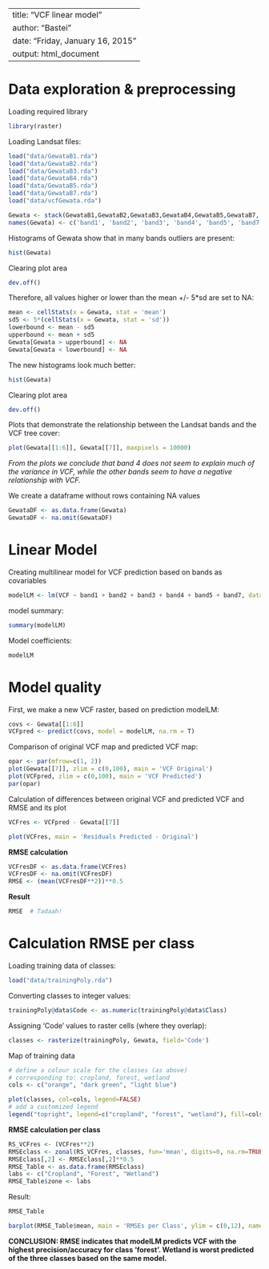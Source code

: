 

---
title: "VCF linear model"
author: "Bastei"
date: "Friday, January 16, 2015"
output: html_document
---




# Data exploration & preprocessing




Loading required library
```r
library(raster)
```

Loading Landsat files:
```r
load("data/GewataB1.rda")
load("data/GewataB2.rda")
load("data/GewataB3.rda")
load("data/GewataB4.rda")
load("data/GewataB5.rda")
load("data/GewataB7.rda")
load("data/vcfGewata.rda")

Gewata <- stack(GewataB1,GewataB2,GewataB3,GewataB4,GewataB5,GewataB7, vcfGewata)
names(Gewata) <- c('band1', 'band2', 'band3', 'band4', 'band5', 'band7', 'VCF')
``` 

Histograms of Gewata show that in many bands outliers are present:
```r
hist(Gewata)
```

Clearing plot area
```r
dev.off()
```

Therefore, all values higher or lower than the mean +/- 5*sd are set to NA:
```r
mean <- cellStats(x = Gewata, stat = 'mean')
sd5 <- 5*(cellStats(x = Gewata, stat = 'sd'))
lowerbound <- mean - sd5
upperbound <- mean + sd5
Gewata[Gewata > upperbound] <- NA
Gewata[Gewata < lowerbound] <- NA
```

The new histograms look much better:

```r
hist(Gewata)
```

Clearing plot area
```r
dev.off()
```

Plots that demonstrate the relationship between the Landsat bands and the VCF tree cover:

```r
plot(Gewata[[1:6]], Gewata[[7]], maxpixels = 10000)
```

*From the plots we conclude that band 4 does not seem to explain much of the variance in VCF, while the other bands seem to have a negative relationship with VCF.*


We create a dataframe without rows containing NA values
```r
GewataDF <- as.data.frame(Gewata)
GewataDF <- na.omit(GewataDF)
```


# Linear Model


Creating multilinear model for VCF prediction based on bands as covariables 
```r
modelLM <- lm(VCF ~ band1 + band2 + band3 + band4 + band5 + band7, data = GewataDF) 
```
model summary:
```r
summary(modelLM)
```
Model coefficients:
```r
modelLM
```


# Model quality


First, we make a new VCF raster, based on prediction modelLM:
```r
covs <- Gewata[[1:6]]
VCFpred <- predict(covs, model = modelLM, na.rm = T)
```

Comparison of original VCF map and predicted VCF map:

```r
opar <- par(mfrow=c(1, 2))
plot(Gewata[[7]], zlim = c(0,100), main = 'VCF Original')
plot(VCFpred, zlim = c(0,100), main = 'VCF Predicted')
par(opar)
```

Calculation of differences between original VCF and predicted VCF and RMSE and its plot

```r
VCFres <- VCFpred - Gewata[[7]]
```

```r
plot(VCFres, main = 'Residuals Predicted - Original')
```

**RMSE calculation**

```r
VCFresDF <- as.data.frame(VCFres)
VCFresDF <- na.omit(VCFresDF)
RMSE <- (mean(VCFresDF**2))**0.5
```

**Result**
```r
RMSE  # Tadaah!
```


# Calculation RMSE per class


Loading training data of classes:
```r
load("data/trainingPoly.rda")
```

Converting classes to integer values:

```r
trainingPoly@data$Code <- as.numeric(trainingPoly@data$Class)
```

Assigning 'Code' values to raster cells (where they overlap):
```r
classes <- rasterize(trainingPoly, Gewata, field='Code')
```

Map of training data
```r
# define a colour scale for the classes (as above)
# corresponding to: cropland, forest, wetland
cols <- c("orange", "dark green", "light blue")

plot(classes, col=cols, legend=FALSE)
# add a customized legend
legend("topright", legend=c("cropland", "forest", "wetland"), fill=cols, bg="white")
```

**RMSE calculation per class** 

```r
RS_VCFres <- (VCFres**2)
RMSEclass <- zonal(RS_VCFres, classes, fun='mean', digits=0, na.rm=TRUE)
RMSEclass[,2] <- RMSEclass[,2]**0.5
RMSE_Table <- as.data.frame(RMSEclass)
labs <- c("Cropland", "Forest", "Wetland")
RMSE_Table$zone <- labs
```

Result:
```r
RMSE_Table

barplot(RMSE_Table$mean, main = 'RMSEs per Class', ylim = c(0,12), names.arg = labs, col = cols, xlab = 'Land Class')
```

**CONCLUSION: RMSE indicates that modelLM predicts VCF with the highest precision/accuracy for class 'forest'. Wetland is worst predicted of the three classes based on the same model.**
